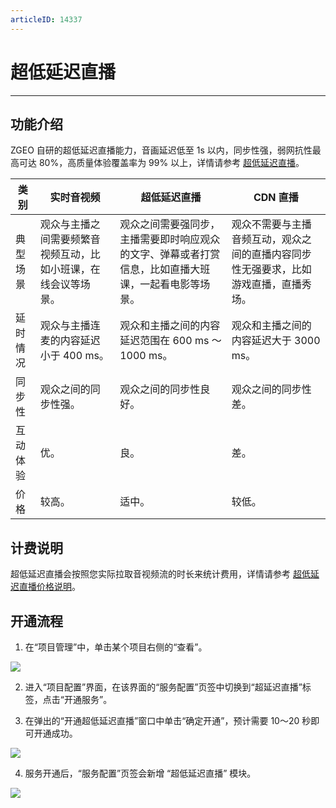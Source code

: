 ```yaml
---
articleID: 14337
---
```

# 超低延迟直播

- - -

## 功能介绍

ZGEO 自研的超低延迟直播能力，音画延迟低至 1s 以内，同步性强，弱网抗性最高可达 80%，高质量体验覆盖率为 99% 以上，详情请参考 [超低延迟直播](/live-streaming-android/quick-start/implementing-live-streaming)。

| 类别 | 实时音视频 | 超低延迟直播 | CDN 直播 | 
|----|---------|---------|-----------|
| 典型场景 | 观众与主播之间需要频繁音视频互动，比如小班课，在线会议等场景。 | 观众之间需要强同步，主播需要即时响应观众的文字、弹幕或者打赏信息，比如直播大班课，一起看电影等场景。 | 观众不需要与主播音频互动，观众之间的直播内容同步性无强要求，比如游戏直播，直播秀场。 |
| 延时情况 | 观众与主播连麦的内容延迟小于 400 ms。 | 观众和主播之间的内容延迟范围在 600 ms ～ 1000 ms。 | 观众和主播之间的内容延迟大于 3000 ms。 |
| 同步性 | 观众之间的同步性强。 | 观众之间的同步性良好。 | 观众之间的同步性差。 |
| 互动体验 | 优。 | 良。 | 差。 |
| 价格 | 较高。 | 适中。 | 较低。 |  

## 计费说明

超低延迟直播会按照您实际拉取音视频流的时长来统计费用，详情请参考 [超低延迟直播价格说明](/live-streaming-android/pricing/basic-services/l3)。


## 开通流程

1. 在“项目管理”中，单击某个项目右侧的“查看”。   
<Frame width="512" height="auto" caption=""><img src="https://storage.zego.im/sdk-doc/Pics/Consle/781.png" /></Frame>

2. 进入“项目配置”界面，在该界面的“服务配置”页签中切换到“超延迟直播”标签，点击“开通服务”。  

3. 在弹出的“开通超低延迟直播”窗口中单击“确定开通”，预计需要 10～20 秒即可开通成功。   
<Frame width="512" height="auto" caption=""><img src="https://storage.zego.im/sdk-doc/Pics/Consle/10192.png" /></Frame>

4. 服务开通后，“服务配置”页签会新增 “超低延迟直播” 模块。   
<Frame width="512" height="auto" caption=""><img src="https://storage.zego.im/sdk-doc/Pics/Consle/10193.png" /></Frame>
